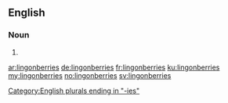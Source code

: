 ==English==

===Noun===
{{head|en|plural}}

# {{plural of|lingonberry|lang=en|nocat=1}}

[[Category:English plurals ending in "-ies"]]

[[ar:lingonberries]]
[[de:lingonberries]]
[[fr:lingonberries]]
[[ku:lingonberries]]
[[my:lingonberries]]
[[no:lingonberries]]
[[sv:lingonberries]]